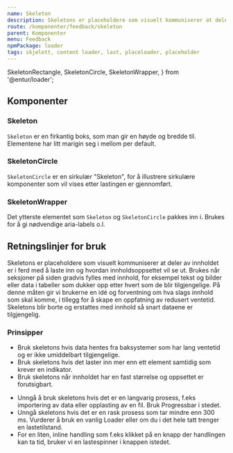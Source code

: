 ```yaml
---
name: Skeleton
description: Skeletons er placeholdere som visuelt kommuniserer at deler av innholdet er i ferd med å laste inn og hvordan innholdsoppsettet vil se ut.
route: /komponenter/feedback/skeleton
parent: Komponenter
menu: Feedback
npmPackage: loader
tags: skjelett, content loader, last, placeloader, placeholder
---
```




  SkeletonRectangle,
  SkeletonCircle,
  SkeletonWrapper,
} from '@entur/loader';

<PageHeader />

<Playground>
  <SkeletonWrapper style={{ width: '100%' }}>
    <SkeletonCircle size="5rem" />
    <SkeletonRectangle width="30%" />
    <SkeletonRectangle width="70%" />
    <SkeletonRectangle />
  </SkeletonWrapper>
</Playground>

## Komponenter

### Skeleton

<ImportStatement imports="SkeletonRectangle" />
<Props of={SkeletonRectangle} />

`Skeleton` er en firkantig boks, som man gir en høyde og bredde til.
Elementene har litt marigin seg i mellom per default.

### SkeletonCircle

<ImportStatement imports="SkeletonCircle" />
<Props of={SkeletonCircle} />

`SkeletonCircle` er en sirkulær "Skeleton", for å illustrere sirkulære komponenter som vil vises etter lastingen er gjennomført.

### SkeletonWrapper

<ImportStatement imports="SkeletonWrapper" />
<Props of={SkeletonWrapper} />

Det ytterste elementet som `Skeleton` og `SkeletonCircle` pakkes inn i. Brukes for å gi nødvendige aria-labels o.l.

## Retningslinjer for bruk

Skeletons er placeholdere som visuelt kommuniserer at deler av innholdet er i ferd med å laste inn og hvordan innholdsoppsettet vil se ut.
Brukes når seksjoner på siden gradvis fylles med innhold, for eksempel tekst og bilder eller data i tabeller som dukker opp etter
hvert som de blir tilgjengelige. På denne måten gir vi brukerne en idé og forventning om hva slags innhold som skal komme,
i tillegg for å skape en oppfatning av redusert ventetid. Skeletons blir borte og erstattes med innhold så snart dataene er tilgjengelig.

### Prinsipper

<BestPractices>
  <Example type="do">
    <ul>
      <li>
        Bruk skeletons hvis data hentes fra baksystemer som har lang ventetid og
        er ikke umiddelbart tilgjengelige.
      </li>
      <li>
        Bruk skeletons hvis det laster inn mer enn ett element samtidig som
        krever en indikator.
      </li>
      <li>
        Bruk skeletons når innholdet har en fast størrelse og oppsettet er
        forutsigbart.
      </li>
    </ul>
  </Example>
  <Example type="dont">
    <ul>
      <li>
        Unngå å bruk skeletons hvis det er en langvarig prosess, f.eks
        importering av data eller opplasting av en fil. Bruk Progressbar i
        stedet.
      </li>
      <li>
        Unngå skeletons hvis det er en rask prosess som tar mindre enn 300 ms.
        Vurderer å bruk en vanlig Loader eller om du i det hele tatt trenger en
        lastetilstand.
      </li>
      <li>
        For en liten, inline handling som f.eks klikket på en knapp der
        handlingen kan ta tid, bruker vi en lastespinner i knappen istedet.
      </li>
    </ul>
  </Example>
</BestPractices>
